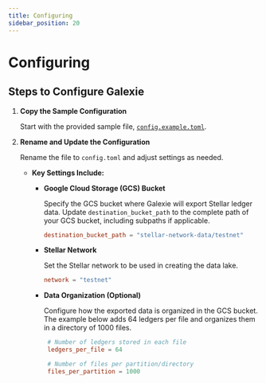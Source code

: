 ```yaml
---
title: Configuring
sidebar_position: 20
---
```



# Configuring

## Steps to Configure Galexie

1. **Copy the Sample Configuration**

    Start with the provided sample file, [`config.example.toml`](https://github.com/stellar/go/blob/master/services/galexie/config.example.toml).

2. **Rename and Update the Configuration**

    Rename the file to `config.toml` and adjust settings as needed.

    - **Key Settings Include:**
        - **Google Cloud Storage (GCS) Bucket**

            Specify the GCS bucket where Galexie will export Stellar ledger data. Update `destination_bucket_path` to the complete path of your GCS bucket, including subpaths if applicable.

            ```toml
            destination_bucket_path = "stellar-network-data/testnet"
            ```

        - **Stellar Network**

            Set the Stellar network to be used in creating the data lake.

            ```toml
            network = "testnet"
            ```

        - **Data Organization (Optional)**

            Configure how the exported data is organized in the GCS bucket. The example below adds 64 ledgers per file and organizes them in a directory of 1000 files.

            ```toml
             # Number of ledgers stored in each file
             ledgers_per_file = 64

             # Number of files per partition/directory
             files_per_partition = 1000
            ```

